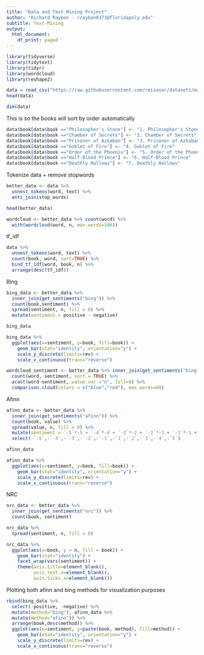 ---
title: "Data and Text Mining Project"
author: "Richard Raybon - rraybon8373@floridapoly.edu"
subtitle: Text-Mining
output:
  html_document:
    df_print: paged
---

```{r}
library(tidyverse)
library(tidytext)
library(tidyr)
library(wordcloud)
library(reshape2)
```


```{r}
data = read_csv("https://raw.githubusercontent.com/reisanar/datasets/master/hp.csv")
head(data)
```


```{r}
dim(data)
```

This is so the books will sort by order automatically
```{r}
data$book[data$book =="Philosopher's Stone"] <- "1. Philosopher's Stone"
data$book[data$book =="Chamber of Secrets"] <- "2. Chamber of Secrets"
data$book[data$book =="Prisoner of Azkaban"] <- "3. Prisoner of Azkaban"
data$book[data$book =="Goblet of Fire"] <- "4. Goblet of Fire"
data$book[data$book =="Order of the Phoenix"] <- "5. Order of the Phoenix"
data$book[data$book =="Half-Blood Prince"] <- "6. Half-Blood Prince"
data$book[data$book =="Deathly Hallows"] <- "7. Deathly Hallows"
```


Tokenize data + remove stopwords
```{r}
better_data <- data %>%
  unnest_tokens(word, text) %>%
  anti_join(stop_words)

head(better_data)
```


```{r}
wordcloud <- better_data %>% count(word) %>%
  with(wordcloud(word, n, max.words=100))
```

tf_idf
```{r}
data %>%
  unnest_tokens(word, text) %>%
  count(book, word, sort=TRUE) %>%
  bind_tf_idf(word, book, n) %>%
  arrange(desc(tf_idf))
```

Bing
```{r}
bing_data <- better_data %>%
  inner_join(get_sentiments("bing")) %>%
  count(book,sentiment) %>%
  spread(sentiment, n, fill = 0) %>%
  mutate(sentiment = positive - negative)

bing_data
```


```{r}
bing_data %>%
  ggplot(aes(x=sentiment, y=book, fill=book)) + 
    geom_bar(stat="identity", orientation="y") +
    scale_y_discrete(limits=rev) + 
    scale_x_continuous(trans="reverse")
```


```{r}
wordcloud_sentiment <- better_data %>% inner_join(get_sentiments("bing")) %>% 
  count(word, sentiment, sort = TRUE) %>%
  acast(word~sentiment, value.var ="n", fill=0) %>%
  comparison.cloud(colors = c("blue","red"), max.words=60)
```


Afinn
```{r}
afinn_data <- better_data %>%
  inner_join(get_sentiments("afinn")) %>%
  count(book, value) %>%
  spread(value, n, fill = 0) %>%
  mutate(sentiment = `-5`*-5 + `-4`*-4 + `-2`*-2 + `-2`*-2 + `-1`*-1 + `1`*1 + `2`*2 + `3`*3 + `4`*4 + `5`*5) %>%
  select(-`-5`,-`-4`,-`-3`,-`-2`,-`-1`,-`1`,-`2`,-`3`,-`4`,-`5`)

afinn_data
```


```{r}
afinn_data %>%
  ggplot(aes(x=sentiment, y=book, fill=book)) + 
    geom_bar(stat="identity", orientation="y") +
    scale_y_discrete(limits=rev) + 
    scale_x_continuous(trans="reverse")
```

NRC
```{r}
nrc_data <- better_data %>%
  inner_join(get_sentiments("nrc")) %>%
  count(book, sentiment)

nrc_data %>%
  spread(sentiment, n, fill = 0)
```


```{r}
nrc_data %>%
  ggplot(aes(x=book, y = n, fill = book)) + 
    geom_bar(stat="identity") + 
    facet_wrap(vars(sentiment)) + 
    theme(axis.title=element_blank(),
          axis.text.x=element_blank(),
          axis.ticks.x=element_blank())
```

Plotting both afinn and bing methods for visualization purposes
```{r}
rbind(bing_data %>% 
  select(-positive, -negative) %>%
  mutate(method="bing"), afinn_data %>%
  mutate(method="afinn")) %>% 
  arrange(book,desc(method)) %>% 
  ggplot(aes(x=sentiment, y=paste(book, method), fill=method)) + 
    geom_bar(stat="identity", orientation="y") +
    scale_y_discrete(limits=rev) + 
    scale_x_continuous(trans="reverse")
```

